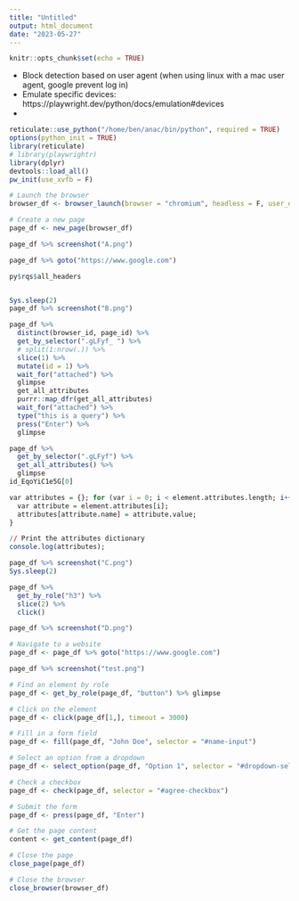 ```yaml
---
title: "Untitled"
output: html_document
date: "2023-05-27"
---
```


```r
knitr::opts_chunk$set(echo = TRUE)
```

+ Block detection based on user agent (when using linux with a mac user agent, google prevent log in)
+ Emulate specific devices: https://playwright.dev/python/docs/emulation#devices
+ 




```r
reticulate::use_python("/home/ben/anac/bin/python", required = TRUE)
options(python_init = TRUE)
library(reticulate)
# library(playwrightr)
library(dplyr)
devtools::load_all()
pw_init(use_xvfb = F)

# Launch the browser
browser_df <- browser_launch(browser = "chromium", headless = F, user_data_dir = tempdir())

# Create a new page
page_df <- new_page(browser_df)
```


```r
page_df %>% screenshot("A.png")

page_df %>% goto("https://www.google.com")

py$rqs$all_headers


Sys.sleep(2)
page_df %>% screenshot("B.png")

page_df %>% 
  distinct(browser_id, page_id) %>%
  get_by_selector(".gLFyf_ ") %>% 
  # split(1:nrow(.)) %>%
  slice(1) %>%
  mutate(id = 1) %>%
  wait_for("attached") %>%
  glimpse
  get_all_attributes
  purrr::map_dfr(get_all_attributes)
  wait_for("attached") %>%
  type("this is a query") %>%
  press("Enter") %>%
  glimpse

page_df %>%
  get_by_selector(".gLFyf") %>%
  get_all_attributes() %>%
  glimpse
id_EqoYiC1e5G[0] 
```

```r
var attributes = {}; for (var i = 0; i < element.attributes.length; i++) {
  var attribute = element.attributes[i];
  attributes[attribute.name] = attribute.value;
}

// Print the attributes dictionary
console.log(attributes);
```


```r
page_df %>% screenshot("C.png")
Sys.sleep(2)

page_df %>% 
  get_by_role("h3") %>% 
  slice(2) %>%
  click()

page_df %>% screenshot("D.png")
```


```r
# Navigate to a website
page_df <- page_df %>% goto("https://www.google.com")

page_df %>% screenshot("test.png")

# Find an element by role
page_df <- get_by_role(page_df, "button") %>% glimpse

# Click on the element
page_df <- click(page_df[1,], timeout = 3000)

# Fill in a form field
page_df <- fill(page_df, "John Doe", selector = "#name-input")

# Select an option from a dropdown
page_df <- select_option(page_df, "Option 1", selector = "#dropdown-select")

# Check a checkbox
page_df <- check(page_df, selector = "#agree-checkbox")

# Submit the form
page_df <- press(page_df, "Enter")

# Get the page content
content <- get_content(page_df)

# Close the page
close_page(page_df)

# Close the browser
close_browser(browser_df)
```

